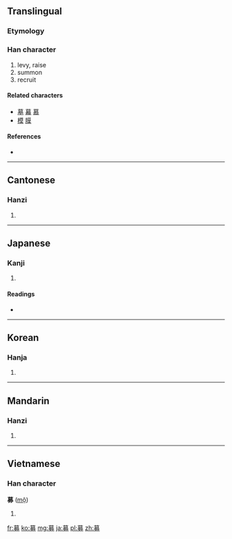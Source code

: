 ==Translingual==

===Etymology===
{{Han compound|莫|力|ls=psc|c1=p|c2=s}}

===Han character===
{{Han char|rn=19|rad=力|as=11|sn=13|four=4442<sub>7</sub>|canj=廿日大尸 (TAKS)|ids=⿱[[莫]][[力]]}}

# levy, raise
# summon
# recruit

====Related characters====
* [[墓]] [[幕]] [[慕]]
* [[模]] [[膜]]

====References====
* {{Han ref|kx=0148.400|dkj=02416|dj=0336.050|hdz=10376.070|uh=52DF|ud=21215|bh=B6D2|bd=46802}}

----

==Cantonese==

===Hanzi===
{{yue-hanzi|jyut=|y=mou6}}

# {{defn|lang=yue|sort=力11}}

----

==Japanese==

===Kanji===
{{ja-kanji|grade=c|rs=力11}}

# {{defn|lang=ja|sort=力11}}

====Readings====
* {{ja-readings|on=[[ぼ]] (bo), [[も]] (mo)|kun=[[つのる]] (tsunoru)}}

----

==Korean==

===Hanja===
{{ko-hanja|hangeul=모|rv=mo|mr=mo}}

# {{defn|lang=ko|sort=力11}}

----

==Mandarin==

===Hanzi===
{{cmn-hanzi|pin=[[jiàng]] ([[jiang4]]), [[mù]] ([[mu4]])|wg=chiang<sup>4</sup>, mu<sup>4</sup>}}

# {{defn|lang=cmn|sort=力11}}

----

==Vietnamese==

===Han character===
'''募''' ([[mộ]])

# {{defn|lang=vi}}

[[fr:募]]
[[ko:募]]
[[mg:募]]
[[ja:募]]
[[pl:募]]
[[zh:募]]